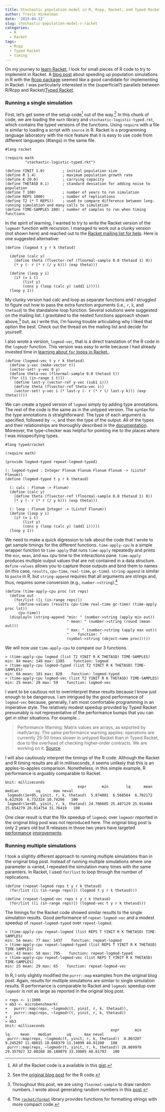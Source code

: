 ```yaml
---
title: Stochastic population model in R, Rcpp, Racket, and Typed Racket
author: Travis Hinkelman
date: '2019-04-12'
slug: stochastic-population-model-r-racket
categories:
  - R
  - Racket
tags:
  - Rcpp
  - Typed Racket
  - timing
---
```


On my journey to [learn Racket](/categories/racket/), I look for small pieces of R code to try to implement in Racket. A [blog post](https://www.seascapemodels.org/rstats/2017/02/26/speeding-up-sims.html) about speeding up population simulations in R with the [Rcpp package](http://www.rcpp.org) seemed like a good candidate for implementing in Racket. I was particularly interested in the (superficial?) parallels between R/Rcpp and Racket/[Typed Racket](https://docs.racket-lang.org/ts-guide/). 

### Running a single simulation

First, let's get some of the setup code^[All of the Racket code is a available in this [gist](https://gist.github.com/hinkelman/a97a9c1491d829b1f4ba148ed1712ee4).] out of the way.^[See the [original blog post](https://www.seascapemodels.org/rstats/2017/02/26/speeding-up-sims.html) for the R code.] In this chunk of code, we are loading the `math` library and `stochastic-logistic-typed.rkt`, which contains the typed versions of the functions. Using `require` with a file is similar to loading a script with `source` in R. Racket is a programming language laboratory with the nice feature that it is easy to use code from different languages (#langs) in the same file.

```
#lang racket

(require math
         "stochastic-logistic-typed.rkt")

(define YINIT 1.0)        ; initial population size
(define R 1.4)            ; maximum population growth rate
(define K 20.0)           ; carrying capacity
(define THETASD 0.1)      ; standard deviation for adding noise to population
(define T 100)            ; number of years to run simulation
(define REPS 1000)        ; number of replications
(define T2 (* T REPS))    ; used to compare difference between long-running simulation and many calls to simulation
(define TIME-SAMPLES 100) ; number of samples to run when timing functions
```

In the spirit of learning, I wanted to try to write the Racket version of the `logmodr` function with recursion. I managed to work out a clunky version (not shown here) and reached out to the [Racket mailing list for help](https://groups.google.com/d/msg/racket-users/ryyW4YHWLMA/nL-P_qobAgAJ). Here is one suggested alternative:

```
(define (logmod t y r k thetasd)

  (define (calc y)
    (define theta (flvector-ref (flnormal-sample 0.0 thetasd 1) 0))
    (* y (- r (* r (/ y k))) (exp theta)))
    
  (define (loop y i)
    (if (= i t)
        (list y)
        (cons y (loop (calc y) (add1 i)))))
  (loop y 1))
```

My clunky version had calc and loop as separate functions and I struggled to figure out how to pass the extra function arguments (i.e., `r`, `k`, and `thetasd`) to the standalone loop function. Several solutions were suggested on the mailing list. I gravitated to the nested functions approach shown above,^[Throughout this post, we are using `flnormal-sample` to draw random numbers. I wrote about generating random numbers in this [post](/post/generating-random-numbers-r-racket/).] but, as I write this, I'm having trouble articulating why I liked that option the best. Check out the thread on the mailing list and decide for yourself.

I also wrote a version, `logmod-vec`, that is a direct translation of the R code in the `logmodr` function. This version was easy to write because I had already invested time in [learning about `for` loops in Racket.](/post/for-loop-r-racket/).

```
(define (logmod-vec t y r k thetasd)
  (define y-vec (make-vector t))
  (vector-set! y-vec 0 y)
  (define theta-vec (flnormal-sample 0.0 thetasd t))
  (for ([i (in-range 1 t)])
    (define last-y (vector-ref y-vec (sub1 i)))
    (define theta (flvector-ref theta-vec i))
    (vector-set! y-vec i (* last-y (- r (* r (/ last-y k))) (exp theta)))))
```

We can create a typed version of `logmod` simply by adding type annotations. The rest of the code is the same as in the untyped version. The syntax for the type annotations is straightforward. The type of each argument is specified, followed by `->`, and then the type of the output. All of the types and their relationships are thoroughly described in the [documentation](https://docs.racket-lang.org/ts-reference/type-ref.html?q=type%20reference). Moreover, the type-checker was helpful for pointing me to the places where I was misspecifying types.  

```
#lang typed/racket

(require math)

(provide logmod-typed repeat-logmod-typed)

(: logmod-typed : Integer Flonum Flonum Flonum Flonum -> (Listof Flonum))
(define (logmod-typed t y r k thetasd)

  (: calc : Flonum -> Flonum)
  (define (calc y)
    (define theta (flvector-ref (flnormal-sample 0.0 thetasd 1) 0))
    (* y (- r (* r (/ y k))) (exp theta)))

  (: loop : Flonum Integer -> (Listof Flonum))
  (define (loop y i)
    (if (= i t)
        (list y)
        (cons y (loop (calc y) (add1 i)))))
  (loop y 1))
```

We need to make a quick digression to talk about the code that I wrote to get sample timings for the different functions. `time-apply-cpu` is a simple wrapper function to `time-apply` that runs `time-apply` repeatedly and prints the `min`, `mean`, and `max` cpu time to the interactions pane. `time-apply` produces multiple output values that are not contained in a data structure. `define-values` allows you to capture those outputs and bind them to names (in this case, `results`, `cpu-time`, `real-time`, `gc-time`). `string-append` is similar to `paste` in R, but `string-append` requires that all arguments are strings and, thus, requires some conversion (e.g., `number->string`).^[The [`racket/format`](https://docs.racket-lang.org/reference/strings.html?q=string-append#%28part._format%29) library provides functions for formatting strings with more compact code.] 

```
(define (time-apply-cpu proc lst reps)
  (define out
    (for/list ([i (in-range reps)])
      (define-values (results cpu-time real-time gc-time) (time-apply proc lst))
      cpu-time))
  (displayln (string-append "min: " (number->string (apply min out))
                            " mean: " (number->string (round (mean out)))
                            " max: " (number->string (apply max out))
                            "    function: "
                            (symbol->string (object-name proc)))))
```

We will now use `time-apply-cpu` to compare our 3 functions.

```
> (time-apply-cpu logmod (list T2 YINIT R K THETASD) TIME-SAMPLES)
min: 84 mean: 148 max: 1385    function: logmod
> (time-apply-cpu logmod-typed (list T2 YINIT R K THETASD) TIME-SAMPLES)
min: 66 mean: 101 max: 828    function: logmod-typed
> (time-apply-cpu logmod-vec (list T2 YINIT R K THETASD) TIME-SAMPLES)
min: 25 mean: 28 max: 59    function: logmod-vec
```

I want to be cautious not to overinterpret these results because I know just enough to be dangerous. I am intrigued by the good performance of `logmod-vec` because, generally, I am most comfortable programming in an imperative style. The relatively modest speedup provided by Typed Racket presumably is not representative of the performance bumps that you can get in other situations. For example...

>Performance Warning: Matrix values are arrays, as exported by math/array. The same performance warning applies: operations are currently 25-50 times slower in untyped Racket than in Typed Racket, due to the overhead of checking higher-order contracts. We are working on it. [Source](https://docs.racket-lang.org/math/matrices.html?q=matrix)

I will also cautiously interpret the timings of the R code. Although the Racket and R timing results are all in milliseconds, it seems unlikely that this is an apples-to-apples comparison. Nonetheless, in this simple example, R performance is arguably comparable to Racket. 

```
Unit: milliseconds
                                 expr       min        lq      mean    median        uq      max neval
 logmodc(1e+05, yinit, r, k, thetasd)  5.874801  6.568564  6.702172  6.622926  6.732324 10.74266   100
 logmodr(1e+05, yinit, r, k, thetasd) 24.786605 25.487129 25.914484 25.654279 26.014754 31.76419   100
```

One clear result is that the 19x speedup of `logmodc` over `logmodr` reported in the original blog post was not reproduced here. The original blog post is only 2 years old but R releases in those two years have targeted [performance](https://blog.revolutionanalytics.com/2017/02/preview-r-340.html) [improvements](https://blog.revolutionanalytics.com/2018/04/r-350.html). 

### Running multiple simulations

I took a slightly different approach to running multiple simulations than in the original blog post. Instead of running multiple simulations where one parameter is varied, I repeated the simulation many times with the same paramters. In Racket, I used `for/list` to loop through the number of replications.

```
(define (repeat-logmod reps t y r k thetasd)
  (for/list ([i (in-range reps)]) (logmod t y r k thetasd)))
  
(define (repeat-logmod-vec reps t y r k thetasd)
  (for/list ([i (in-range reps)]) (logmod-vec t y r k thetasd)))
```

The timings for the Racket code showed similar results to the single simulation results. Good performance of `repeat-logmod-vec` and a modest speedup of `repeat-logmod-typed` over `repeat-logmod`. 

```
> (time-apply-cpu repeat-logmod (list REPS T YINIT R K THETASD) TIME-SAMPLES)
min: 54 mean: 77 max: 1437    function: repeat-logmod
> (time-apply-cpu repeat-logmod-typed (list REPS T YINIT R K THETASD) TIME-SAMPLES)
min: 43 mean: 58 max: 795    function: repeat-logmod-typed
> (time-apply-cpu repeat-logmod-vec (list REPS T YINIT R K THETASD) TIME-SAMPLES)
min: 25 mean: 29 max: 65    function: repeat-logmod-vec
```

In R, I only slightly modified the `purrr::map` examples from the original blog post. Again, results for multiple simulations are similar to single simulation results. R performance is comparable to Racket and `logmodc` speedup over `logmodr` is not as large as reported in the original blog post.

```
> reps <- 1:1000
> mb3 <- microbenchmark(
+   purrr::map(reps, ~logmodc(t, yinit, r, k, thetasd)),
+   purrr::map(reps, ~logmodr(t, yinit, r, k, thetasd))
+ )
> mb3
Unit: milliseconds
                                                expr       min        lq     mean    median       uq      max neval
 purrr::map(reps, ~logmodc(t, yinit, r, k, thetasd))  8.863207  9.245297 11.48015 10.048379 11.14099 44.91200   100
 purrr::map(reps, ~logmodr(t, yinit, r, k, thetasd)) 28.869978 29.357927 32.00268 30.180079 33.39805 48.81793   100
```
